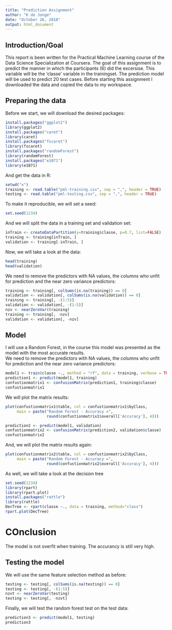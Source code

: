 ---
title: "Prediction Assignment"
author: "K de Jonge"
date: "October 26, 2018"
output: html_document
---

## Introduction/Goal

This report is been written for the Practical Machine Learning course of the Data Science Specialization at Coursera. The goal of this assignment is to predict the manner in which the participants (6) did the excersise. This variable will be the 'classe' variable in the trainingset. The prediction model will be used to predict 20 test cases. Before starting this assignment I downloaded the data and copied the data to my workspace.

## Preparing the data


Before we start, we will download the desired packages:
```{r packages}
install.packages("ggplot2")
library(ggplot2)
install.packages("caret")
library(caret)
install.packages("fscaret")
library(fscaret)
install.packages("randomForest")
library(randomForest)
install.packages("e1071")
library(e1071)
```

And get the data in R:
```{r data}
setwd("x")
training <- read.table("pml-training.csv", sep = ",", header = TRUE)
testing <- read.table("pml-testing.csv", sep = ",", header = TRUE)
```

To make it reproducible, we will set a seed:
```{r seed}
set.seed(1234)
```

And we will split the data in a training set and validation set:
```{r split}
inTrain <- createDataPartition(y=training$classe, p=0.7, list=FALSE)
training <- training[inTrain, ]
validation <- training[-inTrain, ]
```

Now, we will take a look at the data:
```{r summary}
head(training)
head(validation)

```

We need to remove the predictors with NA values, the columns who unfit for prediction and the near zero variance predictors:
```{r clean}
training <- training[, colSums(is.na(training)) == 0]
validation <- validation[, colSums(is.na(validation)) == 0]
training <- training[, -(1:5)]
validation <- validation[, -(1:5)]
nzv <- nearZeroVar(training)
training <- training[, -nzv]
validation <- validation[, -nzv]
```

## Model

I will use a Random Forest, in the course this model was presented as the model with the most accurate results.  
We need to remove the predictors with NA values, the columns who unfit for prediction and the near zero variance predictors:
```{r model}
model1 <- train(classe ~., method = "rf", data = training, verbose = TRUE, trControl = trainControl(method="cv"), number = 3)
prediction1 <- predict(model1, training)
confustionmatrix1 <- confusionMatrix(prediction1, training$classe)
confustionmatrix1
```


We will plot the matrix results:
```{r plot, echo=TRUE}
plot(confustionmatrix1$table, col = confustionmatrix1$byClass, 
     main = paste("Random Forest - Accuracy =",
                  round(confustionmatrix1$overall['Accuracy'], 4)))
```

```{r model 2}
prediction2 <- predict(model1, validation)
confustionmatrix2 <- confusionMatrix(prediction2, validation$classe)
confustionmatrix2
```

And, we will plot the matrix results again:
```{r plot2, echo=TRUE}
plot(confustionmatrix2$table, col = confustionmatrix2$byClass, 
     main = paste("Random Forest - Accuracy =",
                  round(confustionmatrix2$overall['Accuracy'], 4)))
```


As well, we will take a look at the decision tree
```{r dct}
set.seed(1234)
library(rpart)
library(rpart.plot)
install.packages("rattle")
library(rattle)
DecTree <- rpart(classe ~., data = training, method="class")
rpart.plot(DecTree)
```



# COnclusion
The model is not overfit when training. The accurancy is still very high.

## Testing the model

We will use the same feature selection method as before:
```{r model3}
testing <- testing[, colSums(is.na(testing)) == 0]
testing <- testing[, -(1:5)]
nzvt <- nearZeroVar(testing)
testing <- testing[, -nzvt]
```

Finally, we will test the random forest test on the test data:
```{r model4}
prediction3 <- predict(model1, testing)
prediction3
```





